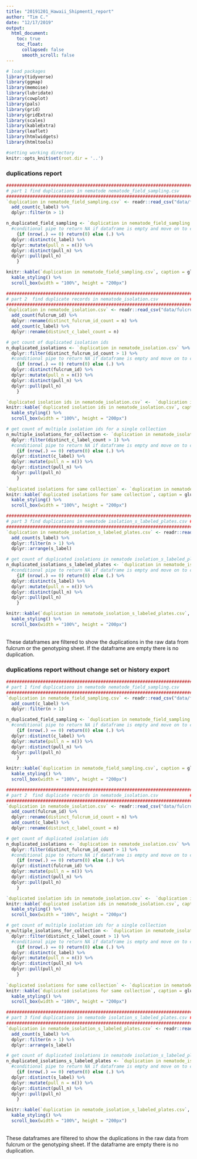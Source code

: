 ```yaml
---
title: "20191201_Hawaii_Shipment1_report"
author: "Tim C."
date: "12/17/2019"
output:
  html_document:
    toc: true
    toc_float:
      collapsed: false
      smooth_scroll: false
---
```

```r
# load packages
library(tidyverse)
library(ggmap)
library(memoise)
library(lubridate)
library(cowplot)
library(pals)
library(grid)
library(gridExtra)
library(scales)
library(kableExtra)
library(leaflet)
library(htmlwidgets)
library(htmltools)

#setting working directory
knitr::opts_knit$set(root.dir = '..')
```

### duplications report
```r
##########################################################################
# part 1 find duplications in nematode nematode_field_sampling.csv     ###
##########################################################################
`duplication in nematode_field_sampling.csv` <- readr::read_csv("data/fulcrum/shipment_1/nematode_field_sampling.csv") %>%
  add_count(c_label) %>%
  dplyr::filter(n > 1)

n_duplicated_field_sampling <- `duplication in nematode_field_sampling.csv` %>%
  #conditional pipe to return NA if dataframe is empty and move on to count c_labels if not empty.
    {if (nrow(.) == 0) return(0) else (.) %>%
  dplyr::distinct(c_label) %>%
  dplyr::mutate(pull_n = n()) %>%
  dplyr::distinct(pull_n) %>%
  dplyr::pull(pull_n)
    }

knitr::kable(`duplication in nematode_field_sampling.csv`, caption = glue::glue("{n_duplicated_field_sampling} c_label(s) duplicated in nematode_field_sampling.csv")) %>%
  kable_styling() %>%
  scroll_box(width = "100%", height = "200px")

#########################################################################
# part 2  find duplicate records in nematode_isolation.csv            ###
#########################################################################
`duplication in nematode_isolation.csv` <- readr::read_csv("data/fulcrum/shipment_1/nematode_isolation.csv") %>%
  add_count(fulcrum_id) %>%
  dplyr::rename(distinct_fulcrum_id_count = n) %>%
  add_count(c_label) %>%
  dplyr::rename(distinct_c_label_count = n)

# get count of duplicated isolation ids
n_duplicated_isolations <- `duplication in nematode_isolation.csv` %>%
  dplyr::filter(distinct_fulcrum_id_count > 1) %>%
  #conditional pipe to return NA if dataframe is empty and move on to count fulcrum_ids if not empty.
    {if (nrow(.) == 0) return(0) else (.) %>%
  dplyr::distinct(fulcrum_id) %>%
  dplyr::mutate(pull_n = n()) %>%
  dplyr::distinct(pull_n) %>%
  dplyr::pull(pull_n)
    }

`duplicated isolation ids in nematode_isolation.csv` <-  `duplication in nematode_isolation.csv` %>% dplyr::filter(distinct_fulcrum_id_count >1)
knitr::kable(`duplicated isolation ids in nematode_isolation.csv`, caption = glue::glue("{n_duplicated_isolations} isolation id(s) duplicated in nematode_isolation.csv")) %>%
  kable_styling() %>%
  scroll_box(width = "100%", height = "200px")

# get count of multiple isolation ids for a single collection
n_multiple_isolations_for_collection <- `duplication in nematode_isolation.csv` %>%
  dplyr::filter(distinct_c_label_count > 1) %>%
  #conditional pipe to return NA if dataframe is empty and move on to count c_labels if not empty. Need (.) b/c you can't have . alone on the left side of a pipe!
    {if (nrow(.) == 0) return(0) else (.) %>%
  dplyr::distinct(c_label) %>%
  dplyr::mutate(pull_n = n()) %>%
  dplyr::distinct(pull_n) %>%
  dplyr::pull(pull_n)
    }
    
`duplicated isolations for same collection` <- `duplication in nematode_isolation.csv` %>% dplyr::filter(distinct_c_label_count >1)
knitr::kable(`duplicated isolations for same collection`, caption = glue::glue("{n_multiple_isolations_for_collection} collection(s) with duplicated isolations in nematode_isolation.csv")) %>%
  kable_styling() %>%
  scroll_box(width = "100%", height = "200px")

#########################################################################
# part 3 find duplications in nematode isolation_s_labeled_plates.csv ###
#########################################################################
`duplication in nematode_isolation_s_labeled_plates.csv` <- readr::read_csv("data/fulcrum/shipment_1/nematode_isolation_s_labeled_plates.csv") %>%
  add_count(s_label) %>%
  dplyr::filter(n > 1) %>%
  dplyr::arrange(s_label)

# get count of duplicated isolations in nematode isolation_s_labeled_plates.csv
n_duplicated_isolations_s_labeled_plates <- `duplication in nematode_isolation_s_labeled_plates.csv` %>%
  #conditional pipe to return NA if dataframe is empty and move on to count s_labels if not empty. Need (.) b/c you can't have . alone on the left side of a pipe!
    {if (nrow(.) == 0) return(0) else (.) %>%
  dplyr::distinct(s_label) %>%
  dplyr::mutate(pull_n = n()) %>%
  dplyr::distinct(pull_n) %>%
  dplyr::pull(pull_n)
    }

knitr::kable(`duplication in nematode_isolation_s_labeled_plates.csv`, caption =  glue::glue("{n_duplicated_isolations_s_labeled_plates} s_label(s) duplicated in nematode_isolation_s_labeled_plates.csv")) %>%
  kable_styling() %>%
  scroll_box(width = "100%", height = "200px")


```
<br> These dataframes are filtered to show the duplications in the raw data from fulcrum or the genotyping sheet. If the dataframe are empty there is no duplication.

### duplications report without change set or history export
```r
##########################################################################
# part 1 find duplications in nematode nematode_field_sampling.csv     ###
##########################################################################
`duplication in nematode_field_sampling.csv` <- readr::read_csv("data/fulcrum/shipment_1_no_changeset/nematode_field_sampling.csv") %>%
  add_count(c_label) %>%
  dplyr::filter(n > 1)

n_duplicated_field_sampling <- `duplication in nematode_field_sampling.csv` %>%
  #conditional pipe to return NA if dataframe is empty and move on to count c_labels if not empty.
    {if (nrow(.) == 0) return(0) else (.) %>%
  dplyr::distinct(c_label) %>%
  dplyr::mutate(pull_n = n()) %>%
  dplyr::distinct(pull_n) %>%
  dplyr::pull(pull_n)
    }

knitr::kable(`duplication in nematode_field_sampling.csv`, caption = glue::glue("{n_duplicated_field_sampling} c_label(s) duplicated in nematode_field_sampling.csv")) %>%
  kable_styling() %>%
  scroll_box(width = "100%", height = "200px")

#########################################################################
# part 2  find duplicate records in nematode_isolation.csv            ###
#########################################################################
`duplication in nematode_isolation.csv` <- readr::read_csv("data/fulcrum/shipment_1_no_changeset/nematode_isolation.csv") %>%
  add_count(fulcrum_id) %>%
  dplyr::rename(distinct_fulcrum_id_count = n) %>%
  add_count(c_label) %>%
  dplyr::rename(distinct_c_label_count = n)

# get count of duplicated isolation ids
n_duplicated_isolations <- `duplication in nematode_isolation.csv` %>%
  dplyr::filter(distinct_fulcrum_id_count > 1) %>%
  #conditional pipe to return NA if dataframe is empty and move on to count fulcrum_ids if not empty.
    {if (nrow(.) == 0) return(0) else (.) %>%
  dplyr::distinct(fulcrum_id) %>%
  dplyr::mutate(pull_n = n()) %>%
  dplyr::distinct(pull_n) %>%
  dplyr::pull(pull_n)
    }

`duplicated isolation ids in nematode_isolation.csv` <-  `duplication in nematode_isolation.csv` %>% dplyr::filter(distinct_fulcrum_id_count >1)
knitr::kable(`duplicated isolation ids in nematode_isolation.csv`, caption = glue::glue("{n_duplicated_isolations} isolation id(s) duplicated in nematode_isolation.csv")) %>%
  kable_styling() %>%
  scroll_box(width = "100%", height = "200px")

# get count of multiple isolation ids for a single collection
n_multiple_isolations_for_collection <- `duplication in nematode_isolation.csv` %>%
  dplyr::filter(distinct_c_label_count > 1) %>%
  #conditional pipe to return NA if dataframe is empty and move on to count c_labels if not empty. Need (.) b/c you can't have . alone on the left side of a pipe!
    {if (nrow(.) == 0) return(0) else (.) %>%
  dplyr::distinct(c_label) %>%
  dplyr::mutate(pull_n = n()) %>%
  dplyr::distinct(pull_n) %>%
  dplyr::pull(pull_n)
    }
    
`duplicated isolations for same collection` <- `duplication in nematode_isolation.csv` %>% dplyr::filter(distinct_c_label_count >1)
knitr::kable(`duplicated isolations for same collection`, caption = glue::glue("{n_multiple_isolations_for_collection} collection(s) with duplicated isolations in nematode_isolation.csv")) %>%
  kable_styling() %>%
  scroll_box(width = "100%", height = "200px")

#########################################################################
# part 3 find duplications in nematode isolation_s_labeled_plates.csv ###
#########################################################################
`duplication in nematode_isolation_s_labeled_plates.csv` <- readr::read_csv("data/fulcrum/shipment_1_no_changeset/nematode_isolation_s_labeled_plates.csv") %>%
  add_count(s_label) %>%
  dplyr::filter(n > 1) %>%
  dplyr::arrange(s_label)

# get count of duplicated isolations in nematode isolation_s_labeled_plates.csv
n_duplicated_isolations_s_labeled_plates <- `duplication in nematode_isolation_s_labeled_plates.csv` %>%
  #conditional pipe to return NA if dataframe is empty and move on to count s_labels if not empty. Need (.) b/c you can't have . alone on the left side of a pipe!
    {if (nrow(.) == 0) return(0) else (.) %>%
  dplyr::distinct(s_label) %>%
  dplyr::mutate(pull_n = n()) %>%
  dplyr::distinct(pull_n) %>%
  dplyr::pull(pull_n)
    }

knitr::kable(`duplication in nematode_isolation_s_labeled_plates.csv`, caption =  glue::glue("{n_duplicated_isolations_s_labeled_plates} s_label(s) duplicated in nematode_isolation_s_labeled_plates.csv")) %>%
  kable_styling() %>%
  scroll_box(width = "100%", height = "200px")


```
<br> These dataframes are filtered to show the duplications in the raw data from fulcrum or the genotyping sheet. If the dataframe are empty there is no duplication.